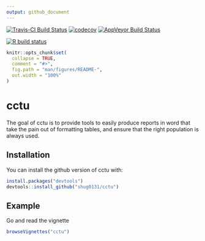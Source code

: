 ```yaml
---
output: github_document
---
```


[![Travis-CI Build Status](https://travis-ci.com/shug0131/cctu.svg?branch=master)](https://travis-ci.com/shug0131/cctu)
[![codecov](https://codecov.io/github/shug0131/cctu/branch/master/graphs/badge.svg)](https://codecov.io/github/shug0131/cctu)
[![AppVeyor Build Status](https://ci.appveyor.com/api/projects/status/github/shug0131/cctu?branch=master&svg=true)](https://ci.appveyor.com/project/shug0131/cctu)

<!-- badges: start -->
[![R build status](https://github.com/shug0131/cctu/workflows/R-CMD-check/badge.svg)](https://github.com/shug0131/cctu/actions)
<!-- badges: end -->



<!-- README.md is generated from README.Rmd. Please edit that file -->

```r
knitr::opts_chunk$set(
  collapse = TRUE,
  comment = "#>",
  fig.path = "man/figures/README-",
  out.width = "100%"
)
```
# cctu

The goal of cctu is to provide tools to easily produce reports in word that take the pain out of formatting tables, and ensure that the right population is always used. 

## Installation

You can install the github version of cctu with:

``` r
install.packages("devtools")
devtools::install_github("shug0131/cctu")
```

## Example

Go and read the vignette

```r
browseVignettes("cctu")
```

